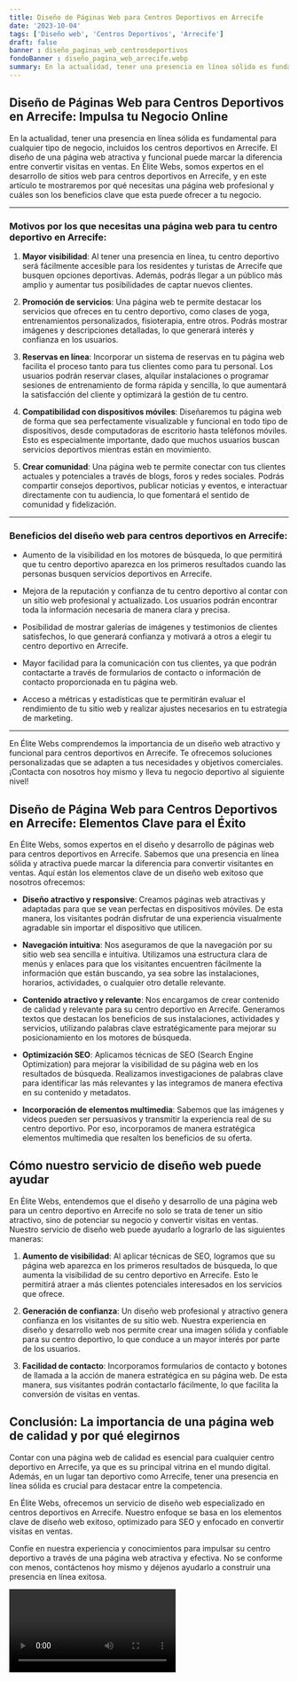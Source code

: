 ```yaml
---
title: Diseño de Páginas Web para Centros Deportivos en Arrecife
date: '2023-10-04'
tags: ['Diseño web', 'Centros Deportivos', 'Arrecife']
draft: false
banner : diseño_paginas_web_centrosdeportivos
fondoBanner : diseño_pagina_web_arrecife.webp
summary: En la actualidad, tener una presencia en línea sólida es fundamental para cualquier tipo de negocio, incluidos los centros deportivos en Arrecife. El diseño de una página web atractiva y funcional puede marcar la diferencia entre convertir visitas en ventas. En Élite Webs, somos expertos en el desarrollo de sitios web para centros deportivos en Arrecife, y en este artículo te mostraremos por qué necesitas una página web profesional y cuáles son los beneficios clave que esta puede ofrecer a tu negocio.
---
```


## Diseño de Páginas Web para Centros Deportivos en Arrecife: Impulsa tu Negocio Online

En la actualidad, tener una presencia en línea sólida es fundamental para cualquier tipo de negocio, incluidos los centros deportivos en Arrecife. El diseño de una página web atractiva y funcional puede marcar la diferencia entre convertir visitas en ventas. En Élite Webs, somos expertos en el desarrollo de sitios web para centros deportivos en Arrecife, y en este artículo te mostraremos por qué necesitas una página web profesional y cuáles son los beneficios clave que esta puede ofrecer a tu negocio.

---

### Motivos por los que necesitas una página web para tu centro deportivo en Arrecife:

1. **Mayor visibilidad**: Al tener una presencia en línea, tu centro deportivo será fácilmente accesible para los residentes y turistas de Arrecife que busquen opciones deportivas. Además, podrás llegar a un público más amplio y aumentar tus posibilidades de captar nuevos clientes.

2. **Promoción de servicios**: Una página web te permite destacar los servicios que ofreces en tu centro deportivo, como clases de yoga, entrenamientos personalizados, fisioterapia, entre otros. Podrás mostrar imágenes y descripciones detalladas, lo que generará interés y confianza en los usuarios.

3. **Reservas en línea**: Incorporar un sistema de reservas en tu página web facilita el proceso tanto para tus clientes como para tu personal. Los usuarios podrán reservar clases, alquilar instalaciones o programar sesiones de entrenamiento de forma rápida y sencilla, lo que aumentará la satisfacción del cliente y optimizará la gestión de tu centro.

4. **Compatibilidad con dispositivos móviles**: Diseñaremos tu página web de forma que sea perfectamente visualizable y funcional en todo tipo de dispositivos, desde computadoras de escritorio hasta teléfonos móviles. Esto es especialmente importante, dado que muchos usuarios buscan servicios deportivos mientras están en movimiento.

5. **Crear comunidad**: Una página web te permite conectar con tus clientes actuales y potenciales a través de blogs, foros y redes sociales. Podrás compartir consejos deportivos, publicar noticias y eventos, e interactuar directamente con tu audiencia, lo que fomentará el sentido de comunidad y fidelización.

---

### Beneficios del diseño web para centros deportivos en Arrecife:

- Aumento de la visibilidad en los motores de búsqueda, lo que permitirá que tu centro deportivo aparezca en los primeros resultados cuando las personas busquen servicios deportivos en Arrecife.

- Mejora de la reputación y confianza de tu centro deportivo al contar con un sitio web profesional y actualizado. Los usuarios podrán encontrar toda la información necesaria de manera clara y precisa.

- Posibilidad de mostrar galerías de imágenes y testimonios de clientes satisfechos, lo que generará confianza y motivará a otros a elegir tu centro deportivo en Arrecife.

- Mayor facilidad para la comunicación con tus clientes, ya que podrán contactarte a través de formularios de contacto o información de contacto proporcionada en tu página web.

- Acceso a métricas y estadísticas que te permitirán evaluar el rendimiento de tu sitio web y realizar ajustes necesarios en tu estrategia de marketing.

---

En Élite Webs comprendemos la importancia de un diseño web atractivo y funcional para centros deportivos en Arrecife. Te ofrecemos soluciones personalizadas que se adapten a tus necesidades y objetivos comerciales. ¡Contacta con nosotros hoy mismo y lleva tu negocio deportivo al siguiente nivel!

<GifSeo />

<Cta />

## Diseño de Página Web para Centros Deportivos en Arrecife: Elementos Clave para el Éxito

En Élite Webs, somos expertos en el diseño y desarrollo de páginas web para centros deportivos en Arrecife. Sabemos que una presencia en línea sólida y atractiva puede marcar la diferencia para convertir visitantes en ventas. Aquí están los elementos clave de un diseño web exitoso que nosotros ofrecemos:

- **Diseño atractivo y responsive**: Creamos páginas web atractivas y adaptadas para que se vean perfectas en dispositivos móviles. De esta manera, los visitantes podrán disfrutar de una experiencia visualmente agradable sin importar el dispositivo que utilicen.

- **Navegación intuitiva**: Nos aseguramos de que la navegación por su sitio web sea sencilla e intuitiva. Utilizamos una estructura clara de menús y enlaces para que los visitantes encuentren fácilmente la información que están buscando, ya sea sobre las instalaciones, horarios, actividades, o cualquier otro detalle relevante.

- **Contenido atractivo y relevante**: Nos encargamos de crear contenido de calidad y relevante para su centro deportivo en Arrecife. Generamos textos que destacan los beneficios de sus instalaciones, actividades y servicios, utilizando palabras clave estratégicamente para mejorar su posicionamiento en los motores de búsqueda.

- **Optimización SEO**: Aplicamos técnicas de SEO (Search Engine Optimization) para mejorar la visibilidad de su página web en los resultados de búsqueda. Realizamos investigaciones de palabras clave para identificar las más relevantes y las integramos de manera efectiva en su contenido y metadatos.

- **Incorporación de elementos multimedia**: Sabemos que las imágenes y videos pueden ser persuasivos y transmitir la experiencia real de su centro deportivo. Por eso, incorporamos de manera estratégica elementos multimedia que resalten los beneficios de su oferta.

## Cómo nuestro servicio de diseño web puede ayudar

En Élite Webs, entendemos que el diseño y desarrollo de una página web para un centro deportivo en Arrecife no solo se trata de tener un sitio atractivo, sino de potenciar su negocio y convertir visitas en ventas. Nuestro servicio de diseño web puede ayudarlo a lograrlo de las siguientes maneras:

1. **Aumento de visibilidad**: Al aplicar técnicas de SEO, logramos que su página web aparezca en los primeros resultados de búsqueda, lo que aumenta la visibilidad de su centro deportivo en Arrecife. Esto le permitirá atraer a más clientes potenciales interesados en los servicios que ofrece.

2. **Generación de confianza**: Un diseño web profesional y atractivo genera confianza en los visitantes de su sitio web. Nuestra experiencia en diseño y desarrollo web nos permite crear una imagen sólida y confiable para su centro deportivo, lo que conduce a un mayor interés por parte de los usuarios.

3. **Facilidad de contacto**: Incorporamos formularios de contacto y botones de llamada a la acción de manera estratégica en su página web. De esta manera, sus visitantes podrán contactarlo fácilmente, lo que facilita la conversión de visitas en ventas.

## Conclusión: La importancia de una página web de calidad y por qué elegirnos

Contar con una página web de calidad es esencial para cualquier centro deportivo en Arrecife, ya que es su principal vitrina en el mundo digital. Además, en un lugar tan deportivo como Arrecife, tener una presencia en línea sólida es crucial para destacar entre la competencia.

En Élite Webs, ofrecemos un servicio de diseño web especializado en centros deportivos en Arrecife. Nuestro enfoque se basa en los elementos clave de diseño web exitoso, optimizado para SEO y enfocado en convertir visitas en ventas.

Confíe en nuestra experiencia y conocimientos para impulsar su centro deportivo a través de una página web atractiva y efectiva. No se conforme con menos, contáctenos hoy mismo y déjenos ayudarlo a construir una presencia en línea exitosa.

<Video />

<CtaBot job='Centros Deportivos' city='Arrecife'/>

<Gmaps query='Arrecife+españa+maps' />